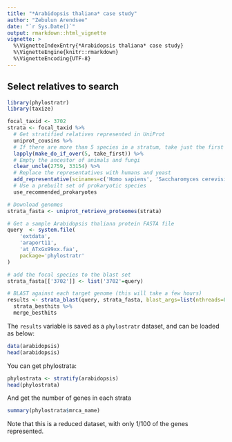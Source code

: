 ```yaml
---
title: "*Arabidopsis thaliana* case study"
author: "Zebulun Arendsee"
date: "`r Sys.Date()`"
output: rmarkdown::html_vignette
vignette: >
  %\VignetteIndexEntry{*Arabidopsis thaliana* case study}
  %\VignetteEngine{knitr::rmarkdown}
  %\VignetteEncoding{UTF-8}
---
```


## Select relatives to search

```r
library(phylostratr)
library(taxize)

focal_taxid <- 3702
strata <- focal_taxid %>%
  # Get stratified relatives represented in UniProt
  uniprot_cousins %>%
  # If there are more than 5 species in a stratum, take just the first from every uncle
  lapply(make_do_if_over(5, take_first)) %>%
  # Empty the ancestor of animals and fungi 
  clear_uncle(2759, 33154) %>%
  # Replace the representatives with humans and yeast
  add_representative(scinames=c('Homo sapiens', 'Saccharomyces cerevisiae')) %>%
  # Use a prebuilt set of prokaryotic species
  use_recommended_prokaryotes
```

```r
# Download genomes
strata_fasta <- uniprot_retrieve_proteomes(strata)

# Get a sample Arabidopsis thaliana protein FASTA file 
query  <- system.file(
    'extdata',
    'araport11',
    'at_ATxGx99xx.faa',
    package='phylostratr'
)

# add the focal species to the blast set
strata_fasta[['3702']] <- list('3702'=query)

# BLAST against each target genome (this will take a few hours)
results <- strata_blast(query, strata_fasta, blast_args=list(nthreads=8)) %>%
  strata_besthits %>%
  merge_besthits
```

The `results` variable is saved as a `phylostratr` dataset, and can be loaded
as below:

```r
data(arabidopsis)
head(arabidopsis)
```

You can get phylostrata:

```r
phylostrata <- stratify(arabidopsis)
head(phylostrata)
```

And get the number of genes in each strata


```r
summary(phylostrata$mrca_name)
```

Note that this is a reduced dataset, with only 1/100 of the genes represented.
